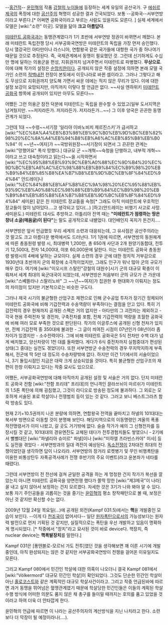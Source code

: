 --[[홍건적]]--
[[윤민혁]]의 작품 [[강철의 누이들]]에 등장하는 세계 유일의 공산국가.
구 [[에쉬르 제국]]의 폭정에 대한 [[공산주의]] 혁명이 성공한 결과 건국되었다. 보통 --공화국--서부연방이라고 부른다.[* 어쩌면 공화국이라고 부르는 사람도 있을지도 모른다. ] 실제 세계에서 모델은 [wiki:"소련" 이곳]. 모델을 닮아 '''크고 아름답다'''.

[[미테란트 공화국]]과는 동맹관계였다가 1기 초반에 서부연방 정권이 바뀌면서 깨졌다. 본래 미테란트 독립전쟁 당시 서부공화국연방은 미테란트의 독립을 가장 먼저 승인했다. 당시 열강국인 아타만이나 라스니아, 연합왕국 같은 국가들에 대항한 국가 중 하나여기 때문일 것으로 추정된다. 즉, 국제관계에서 동맹이 필요했던 것. 그런데 신기하게도 수십만 명에 달하는 의용군을 편성, 지휘권까지 넘겨주면서 미테란트로 파병했다. '''무상으로'''.
이에 대해 작가의 설정은 [[순망치한]]이다. 공개되지 않은 작중 설정에 의하면 본래 모델 국가인 소련의 [[적백내전]] 전장이 본토에서 이웃나라로 바뀐 셈이라고. 그러나 그렇다고 해도 무상으로 지휘권까지 양도해 가면서 싸운 데에는 적지 않은 무리가 있다. 이에 대한 설정 보강이 요망되지만, 아직까지 이렇다 할 언급은 없다. ~~사실 엔하위키 [[미테란트 공화국]] 항목에 공개되어 있지만 아무도 모른다~~

어쨌든 그런 의용군 참전 덕분에 미테란트는 독립을 완수할 수 있었고(일부 도서지역은 남겨뒀지만. ~~저지라든가. 저지라든가. 저지라든가…~~) 그 이후 양국은 끈끈한 동맹관계가 되었다.

그런데 1대 ~~수령~~서기장 '일리야 이바노비치 제르진스키'가 급서하고 [wiki:"%EC%8A%A4%EB%B3%98%EB%9C%B0%EB%9D%BC%EB%82%98%20%EC%8A%A4%EB%94%B8%EB%A6%AC%EB%85%B8%EB%B0%94" 이 ~~년~~여자]가 ~~국방위원장~~서기장이 되면서 그 끈끈한 관계는 [wiki:"망했어요" 폭삭 망했다.] 대규모 군 ~~개혁~~숙청을 단행하고, 내부적 개혁~~이라고 쓰고 대숙청이라고 읽는다~~을 시작하면서 [wiki:"%EC%95%88%EB%93%9C%EB%A0%88%EC%9D%B4%20%EC%9D%BC%EB%A6%AC%EC%98%88%EB%B9%84%EC%B9%98%20%EB%B9%84%EB%85%B8%EA%B7%B8%EB%9D%BC%EB%8F%84%ED%94%84" 안드레이]나 [wiki:"%EC%84%B8%EB%AF%B8%EC%9A%98%20%EC%95%88%EB%93%9C%EB%A0%88%EC%98%88%EB%B9%84%EC%B9%98%20%EB%B9%84%EB%85%B8%EA%B7%B8%EB%9D%BC%EB%8F%84%ED%94%84" 세미욘] 같은 친 미테란트 장교들을 숙청[* 그래도 아직 미테란트에 우호적인 장교들이 많이 남아있다....고 생각되고 있다(...) ]하고(안드레이는 비행기 사고로 사망. 세미욘도.) 미테란트 대사도 추방하고. 아틀리아 전역 때는  '''"미테란트가 점령하는 땅은 창녀 소굴(매음굴)이 된다"'''는 말도 공개적으로 내뱉었다. 대인배인지 꼭지가 돈건지….

서부연방은 앞서 언급했듯 우리 세계의 소련과 대응되는데, 그 유사점은 공산주의라는 것 말고도 크고 아름다운 병력에서도 드러난다. 1기 1권에 따르면, 서부연방의 동원체계에 따른 총동원령 발령 시, 최대병력 1,200만, 총 650개 사단과 2개 원양기동함대, 전투기 12,500대, 전차 14,000대, 야포 60,000문에 달한다. 이는 미테란트 공화국 총동원령 발령시의 4배에 달하는 규모이다.
실제 소련의 경우 군에 대한 정치적 거부감으로 1930년대 초반까지 군의 확장에 소극적이었지만, 그래도 인구가 워낙 많아 군의 규모가 매우 컸다. 여기에 [wiki:"이오시프 스탈린"강철의 대원수]시기 군의 대규모 확충이 이뤄져서 세계 최대의 육군대국이 되었는데, 서부연방은 처음부터 군의 규모가 큰 가운데 [wiki:"스볘뜰라나 스딸리노바" 그 ~~년~~여자]가 집권한 후 현대화가 이뤄지는 정도의 차이점이 있지만 기본적으로는 비슷한 구도다.

그러나 제국 시기의 불균형한 산업구조 재편으로 인해 군수공업 투자가 장기간 정체되어 미테란트 공화국에 비해 기갑전력과 수송역량이 부족하다는 결점을 안고 있다. 특히 기갑전력의 경우 현재까지 공개된 스펙은 거의 없지만 - 아타만의 그 괴전차는 제외하고 - 각국 현용 주력전차 및 경전차, 구축전차를 포함, 전체 기갑전력의 역량을 초월한 공화국에 비해 여러 모로 부족한 것으로 판단된다. 작가의 이글루스에 공개된 신형 전차가 있지만, 전체 기갑전력 중 350대에 불과한 - 그 글이 씌여진 시점이 07년인가 08년이라 좀 차이가 있겠지만 - 소수전력이다. 그에 비해 미테란트 공화국은 5식 전차만 수백 대가 넘게 배치했고, 양산차량이 1천 대를 돌파했다. 게다가 6식 중전차까지 실험중대가 편성된 상태(그 중대는 실전도 겪었다)다. 또한 서부연방군 수송전력의 경우 무지막지하게 부족해서, 전군에 딱 5만 대 정도의 수송차량밖에 없다. 하지만 이건 1기에서의 서술이었으니, 3기 돌입시점인 지금은 대략 크게 상승되었을 것이다. 특히 불균형한 산업구조의 재편이 한창 이뤄지고 있다는 작중 묘사도 있으므로.

어쨌든, 서부공화국연방에 대해 아직까지 공개된 설정 및 서술은 거의 없다. 단지 미테란트 공화국 전함 [wiki:"전함 프리데" 프리데]의 언니격인 끌라쓰뉘이 마르쉬가 미테란트의 1.5톤 폭탄에 의해 굉침했고, 그것이 라디오로 방송된 정도에 불과하다. 그 외로는 모호하게 서술된 포로 학살이나 전쟁범죄 등이 있는 것 같다. 그러고 보니 베스트그라츠 함락 방송도 있다.

현재 2기+10.5권까지 나온 분량에 의하면, 연합왕국 전역을 끝마치고 하넬의 101대대는 북서부 방면으로 이동할 것이 분명해 보인다. 해당지역으로의 이동명령인 겨울의 폭풍 작전명령서가 이미 나왔고, 갈 곳도 거기밖에 없다. 슬슬 작가가 예의 그 신형전차를 등장시킬 것 같고, 101대대의 경유엔진도 교체된 데다가 전투경험치들도 쌓였으니 - 2기에서 뻘뻘대던 [wiki:"파넬리아 슈미르" 파넬]이나 [wiki:"미하엘 츠라빈스카야" 미샤] 등도 실전을 겪었다 - 서부연방과의 일대 격전이 예상된다. [[독소전쟁]]이 2차대전 최대의 전쟁이었던걸 생각하면 답이 나오리라. 서부연방의 장거리 로켓병기 및 무인 비행폭탄을 이용한 비통상탄두 자폭공격사례가 전쟁 후반기의 주요 이벤트(라고 윤본좌가 네타를 때렸다).

그런데 서부연방이 전 전선에 걸쳐 균일한 공격을 하는 게 멍청한 건지 작가가 복선을 깔았는지 아니면 미테란트 공화국을 양면전쟁 했다가 쫄딱 망한 [wiki:"제3제국"이 나라] 꼴 내고 싶지 않아서 보정하는 건지 모르겠다. 자세한 것은 3기가 나와 봐야 알 수 있다. 보통 자기 주인공들을 괴롭히는 것을 즐기는 [[윤민혁]]의 평소 창작패턴으로 볼 때, 보정은 아닌 것 같지만 확신할 수는 없다.

2009년 12월 24일 목요일(…)에 공개된 외전(Kampf 031.5)에서는 '''핵'''을 개발중인 모습이 보인다. --이게 다 [[천조국]]이 없어서다-- 일단 [[원자폭탄]]으로서의 가능성보다는 원자력 발전으로 먼저 기획된 것 같지만, 실질적으로는 폭탄을 우선 개발하고 있음이 명확하게 명시되었다. [* 작중에서 "장치"라고 묘사된 것이 바로 device다. 핵장치, 즉 nuclear device는 '''핵폭발장치'''를 말한다.]

Kampf 031은 [퐁텐블로-모르뉘 가도 전투]였던 것을 생각해보면 꽤 이른 시기에 개발중인데, 아직 완성되지는 않은 것 같지만 서부공화국연방이 전쟁을 걸어온 이유일지도 모른다.

그리고 Kampf 080에서 민간인 학살에 대한 의혹이 나오더니 결국 Kampf 081에서 [wiki:"Völkermord" 대규모 민간인 학살]이 확인되었다. 그것도 단순한 민간인 학살이 아닌 [[홀로코스트]]와 같은 계획적인 대규모 학살사건이라고. 그리고 작중 언급된바에 따르면 과거 동맹을 뛰어넘은 혈맹관계였기 때문에 학살당한 민간인들은 이들의 계획된 학살 수행 방식에 어떠한 의문도 품지 않은 채 총구를 들이밀 때까지는 호의를 품고 있었을 것이라고 하여 더욱 더 안타깝게 한다.


윤민혁의 언급에 따르면 이 나라는 공산주의자의 계산방식을 지닌 나치라고 한다. 소련보다 더 막장이 될 예정이라나(....). 
